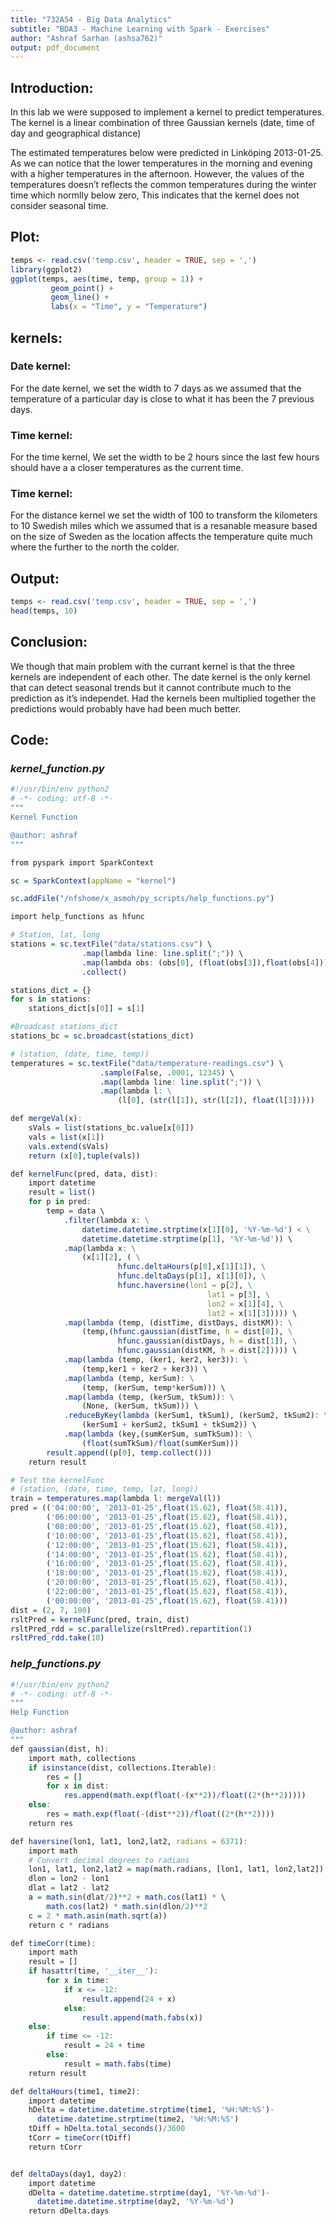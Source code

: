 ```yaml
---
title: "732A54 - Big Data Analytics"
subtitle: "BDA3 - Machine Learning with Spark - Exercises"
author: "Ashraf Sarhan (ashsa762)"
output: pdf_document
---
```


## Introduction:

In this lab we were supposed to implement a kernel to predict temperatures. The kernel is a linear combination of three Gaussian kernels (date, time of day and geographical distance)

The estimated temperatures below were predicted in Linköping 2013-01-25. As we can notice that the lower temperatures in the morning and evening with a higher temperatures in the afternoon. However, the values of the temperatures doesn't reflects the common temperatures during the winter time which normlly below zero, This indicates that the kernel does not consider seasonal time.

## Plot:
```r
temps <- read.csv('temp.csv', header = TRUE, sep = ',')
library(ggplot2)
ggplot(temps, aes(time, temp, group = 1)) +
         geom_point() +
         geom_line() +
         labs(x = "Time", y = "Temperature")
```

## kernels:

### Date kernel:
For the date kernel, we set the width to 7 days as we assumed that the temperature of a particular day is close to what it has been the 7 previous days.

### Time kernel:
For the time kernel, We set the width to be 2 hours since the last few hours should have a a closer temperatures as the current time.

### Time kernel:
For the distance kernel we set the width of 100 to transform the kilometers to 10 Swedish miles which we assumed that is a resanable measure based on the size of Sweden as the location affects the temperature quite much where the further to the north the colder.

## Output:
```r
temps <- read.csv('temp.csv', header = TRUE, sep = ',')
head(temps, 10)
```

## Conclusion:
We though that main problem with the currant kernel is that the three kernels are independent of each other. The date kernel is the only kernel that can detect seasonal trends but it cannot contribute much to the prediction as it's independet. Had the kernels been multiplied together the predictions would probably have had been much better.

\newpage

## Code:

### *kernel_function.py*
```r
#!/usr/bin/env python2
# -*- coding: utf-8 -*-
"""
Kernel Function

@author: ashraf
"""

from pyspark import SparkContext

sc = SparkContext(appName = "kernel")

sc.addFile("/nfshome/x_asmoh/py_scripts/help_functions.py")

import help_functions as hfunc

# Station, lat, long
stations = sc.textFile("data/stations.csv") \
                .map(lambda line: line.split(";")) \
                .map(lambda obs: (obs[0], (float(obs[3]),float(obs[4])))) \
                .collect()

stations_dict = {}
for s in stations:
    stations_dict[s[0]] = s[1]

#Broadcast stations_dict
stations_bc = sc.broadcast(stations_dict)

# (station, (date, time, temp))
temperatures = sc.textFile("data/temperature-readings.csv") \
                    .sample(False, .0001, 12345) \
                    .map(lambda line: line.split(";")) \
                    .map(lambda l: \
                        (l[0], (str(l[1]), str(l[2]), float(l[3]))))

def mergeVal(x):
    sVals = list(stations_bc.value[x[0]])
    vals = list(x[1])
    vals.extend(sVals)
    return (x[0],tuple(vals))

def kernelFunc(pred, data, dist):
    import datetime
    result = list()
    for p in pred:
        temp = data \
            .filter(lambda x: \
                datetime.datetime.strptime(x[1][0], '%Y-%m-%d') < \
                datetime.datetime.strptime(p[1], '%Y-%m-%d')) \
            .map(lambda x: \
                (x[1][2], ( \
                        hfunc.deltaHours(p[0],x[1][1]), \
                        hfunc.deltaDays(p[1], x[1][0]), \
                        hfunc.haversine(lon1 = p[2], \
                                            lat1 = p[3], \
                                            lon2 = x[1][4], \
                                            lat2 = x[1][3])))) \
            .map(lambda (temp, (distTime, distDays, distKM)): \
                (temp,(hfunc.gaussian(distTime, h = dist[0]), \
                        hfunc.gaussian(distDays, h = dist[1]), \
                        hfunc.gaussian(distKM, h = dist[2])))) \
            .map(lambda (temp, (ker1, ker2, ker3)): \
                (temp,ker1 + ker2 + ker3)) \
            .map(lambda (temp, kerSum): \
                (temp, (kerSum, temp*kerSum))) \
            .map(lambda (temp, (kerSum, tkSum)): \
                (None, (kerSum, tkSum))) \
            .reduceByKey(lambda (kerSum1, tkSum1), (kerSum2, tkSum2): \
                (kerSum1 + kerSum2, tkSum1 + tkSum2)) \
            .map(lambda (key,(sumKerSum, sumTkSum)): \
                (float(sumTkSum)/float(sumKerSum)))
        result.append((p[0], temp.collect()))
    return result

# Test the kernelFunc 
# (station, (date, time, temp, lat, long))
train = temperatures.map(lambda l: mergeVal(l))    
pred = (('04:00:00', '2013-01-25',float(15.62), float(58.41)),
        ('06:00:00', '2013-01-25',float(15.62), float(58.41)),
        ('08:00:00', '2013-01-25',float(15.62), float(58.41)),
        ('10:00:00', '2013-01-25',float(15.62), float(58.41)),
        ('12:00:00', '2013-01-25',float(15.62), float(58.41)),
        ('14:00:00', '2013-01-25',float(15.62), float(58.41)),
        ('16:00:00', '2013-01-25',float(15.62), float(58.41)),
        ('18:00:00', '2013-01-25',float(15.62), float(58.41)),
        ('20:00:00', '2013-01-25',float(15.62), float(58.41)),
        ('22:00:00', '2013-01-25',float(15.62), float(58.41)),
        ('00:00:00', '2013-01-25',float(15.62), float(58.41)))
dist = (2, 7, 100)
rsltPred = kernelFunc(pred, train, dist)
rsltPred_rdd = sc.parallelize(rsltPred).repartition(1)
rsltPred_rdd.take(10)
```

\newpage

### *help_functions.py*
```r
#!/usr/bin/env python2
# -*- coding: utf-8 -*-
"""
Help Function

@author: ashraf
"""
def gaussian(dist, h):
    import math, collections
    if isinstance(dist, collections.Iterable):
        res = []
        for x in dist:
            res.append(math.exp(float(-(x**2))/float((2*(h**2)))))
    else:
        res = math.exp(float(-(dist**2))/float((2*(h**2))))
    return res

def haversine(lon1, lat1, lon2,lat2, radians = 6371):
    import math
    # Convert decimal degrees to radians
    lon1, lat1, lon2,lat2 = map(math.radians, [lon1, lat1, lon2,lat2])
    dlon = lon2 - lon1
    dlat = lat2 - lat2
    a = math.sin(dlat/2)**2 + math.cos(lat1) * \
        math.cos(lat2) * math.sin(dlon/2)**2
    c = 2 * math.asin(math.sqrt(a))
    return c * radians

def timeCorr(time):
    import math
    result = []
    if hasattr(time, '__iter__'):
        for x in time:
            if x <= -12:
                result.append(24 + x)
            else:
                result.append(math.fabs(x))
    else:
        if time <= -12:
            result = 24 + time
        else:
            result = math.fabs(time)
    return result

def deltaHours(time1, time2):
    import datetime
    hDelta = datetime.datetime.strptime(time1, '%H:%M:%S')-
      datetime.datetime.strptime(time2, '%H:%M:%S')
    tDiff = hDelta.total_seconds()/3600
    tCorr = timeCorr(tDiff)
    return tCorr


def deltaDays(day1, day2):
    import datetime
    dDelta = datetime.datetime.strptime(day1, '%Y-%m-%d')-
      datetime.datetime.strptime(day2, '%Y-%m-%d')
    return dDelta.days
```
